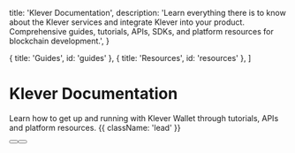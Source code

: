 
  title: 'Klever Documentation',
  description:
    'Learn everything there is to know about the Klever services and integrate Klever into your product. Comprehensive guides, tutorials, APIs, SDKs, and platform resources for blockchain development.',
}

  { title: 'Guides', id: 'guides' },
  { title: 'Resources', id: 'resources' },
]

<HeroPattern />

# Klever Documentation

Learn how to get up and running with Klever Wallet through tutorials, APIs and platform resources. {{ className: 'lead' }}

<div className="not-prose mb-16 mt-6 flex gap-2">
  <Button href="/quickstart" arrow="right" children="Quickstart" />
  <Button href="/sdks" variant="outline" children="Explore frameworks" />
</div>

<Guides />

<Resources />
